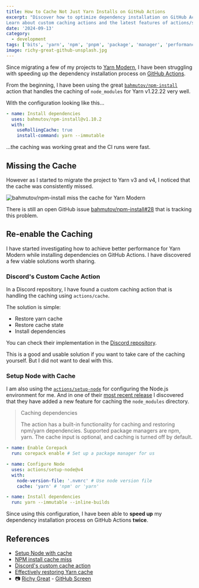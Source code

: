 ```yaml
---
title: How to Cache Not Just Yarn Installs on GitHub Actions
excerpt: "Discover how to optimize dependency installation on GitHub Actions for modern package managers like Yarn.
Learn about custom caching actions and the latest features of actions/setup-node to speed up your CI/CD pipeline significantly."
date: '2024-09-13'
category:
  - development
tags: ['bits', 'yarn', 'npm', 'pnpm', 'package', 'manager', 'performance', 'cache']
image: richy-great-github-unsplash.jpg
---
```


Since migrating a few of my projects to [Yarn Modern][yarn], I have been struggling with speeding up the dependency installation process on [GitHub Actions][github-actions].

From the beginning, I have been using the great [`bahmutov/npm-install`][npm-install] action that handles the caching of `node_modules` for Yarn v1.22.22 very well.

With the configuration looking like this...

```yaml
- name: Install dependencies
  uses: bahmutov/npm-install@v1.10.2
  with:
    useRollingCache: true
    install-command: yarn --immutable
```

...the caching was working great and the CI runs were fast.

## Missing the Cache

However as I started to migrate the project to Yarn v3 and v4, I noticed that the cache was consistently missed.

![bahmutov/npm-install miss the cache for Yarn Modern](./deps-install-cache-miss.jpg)

There is still an open GitHub issue [bahmutov/npm-install#28][npm-install-cache-miss] that is tracking this problem.

## Re-enable the Caching

I have started investigating how to achieve better performance for Yarn Modern while installing dependencies on GitHub Actions.
I have discovered a few viable solutions worth sharing.

### Discord's Custom Cache Action

In a Discord repository, I have found a custom caching action that is handling the caching using `actions/cache`.

The solution is simple:

- Restore yarn cache
- Restore cache state
- Install dependencies

You can check their implementation in the [Discord repository][discord-properly-cache-yarn].

This is a good and usable solution if you want to take care of the caching yourself. But I did not want to deal with this.

### Setup Node with Cache

I am also using the [`actions/setup-node`][setup-node] for configuring the Node.js environment for me.
And in one of their [most recent release][setup-node-with-cache] I discovered that they have added a new feature for caching the `node_modules` directory.

> Caching dependencies
>
> The action has a built-in functionality for caching and restoring npm/yarn dependencies.
> Supported package managers are npm, yarn. The cache input is optional, and caching is turned off by default.

```yaml
- name: Enable Corepack
  run: corepack enable # Set up a package manager for us

- name: Configure Node
  uses: actions/setup-node@v4
  with:
    node-version-file: '.nvmrc' # Use node version file
    cache: 'yarn' # 'npm' or 'yarn'

- name: Install dependencies
  run: yarn --immutable --inline-builds
```

Since using this configuration, I have been able to **speed up** my dependency installation process on GitHub Actions **twice**.

## References

- [Setup Node with cache][setup-node-with-cache]
- [NPM install cache miss][npm-install-cache-miss]
- [Discord's custom cache action][discord-properly-cache-yarn]
- [Effectively restoring Yarn cache][setup-node-restore-cache]
- 📷 [Richy Great](https://unsplash.com/@richygreat) - [GitHub Screen](https://unsplash.com/photos/white-and-silver-electronic-device-MAYEkmn7G6E)

[discord-properly-cache-yarn]: https://github.com/discordjs/discord.js/commit/c0e3629f64042c7363f9dae6830bc2f6a7e5c7d4
[github-actions]: https://github.com/features/actions
[npm-install]: https://github.com/bahmutov/npm-install
[npm-install-cache-miss]: https://github.com/bahmutov/npm-install/issues/28
[setup-node]: https://github.com/actions/setup-node
[setup-node-restore-cache]: https://github.com/actions/setup-node/issues/834
[setup-node-with-cache]: https://github.com/actions/setup-node/releases/tag/v2.2.0
[yarn]: https://yarnpkg.com/
